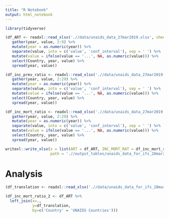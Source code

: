 ```yaml
---
title: "R Notebook"
output: html_notebook
---
```


```r
library(tidyverse)
```

```r
(df_ART <- readxl::read_xlsx('.//data/unaids_data_27mar2019.xlsx', sheet = 'HIV+ receiving ART') %>% 
   gather(year, value, 2:9) %>% 
   mutate(year = as.numeric(year)) %>% 
   separate(value, into = c('value', 'conf_interval'), sep = ' ') %>% 
   mutate(value = ifelse(value == '...', NA, as.numeric(value))) %>% 
   select(Country, year, value) %>% 
   spread(year, value))
```

```r
(df_inc_prev_ratio <- readxl::read_xlsx('.//data/unaids_data_27mar2019.xlsx', sheet = 'Incidenceprevalence ratio') %>% 
   gather(year, value, 2:29) %>% 
   mutate(year = as.numeric(year)) %>% 
   separate(value, into = c('value', 'conf_interval'), sep = ' ') %>% 
   mutate(value = ifelse(value == '...', NA, as.numeric(value))) %>% 
   select(Country, year, value) %>% 
   spread(year, value))
```

```r
(df_inc_mort_ratio <- readxl::read_xlsx('.//data/unaids_data_27mar2019.xlsx', sheet = 'Incidencemortality ratio') %>% 
   gather(year, value, 2:29) %>% 
   mutate(year = as.numeric(year)) %>% 
   separate(value, into = c('value', 'conf_interval'), sep = ' ') %>% 
   mutate(value = ifelse(value == '...', NA, as.numeric(value))) %>% 
   select(Country, year, value) %>% 
   spread(year, value))

```



```r
writexl::write_xlsx(x = list(ART = df_ART, INC_MORT_RAT = df_inc_mort_ratio, INC_PREV_RAT = df_inc_prev_ratio), 
                    path = './/output_tables/unaids_data_for_ifs_28mar2019.xlsx')
```


# Analysis

```r
(df_translation <- readxl::read_xlsx('.//data/unaids_data_for_ifs_28mar2019_v2.xlsx', sheet = 'translation'))
```

```r
(df_inc_mort_ratio_2 <- df_ART %>% 
  left_join(x=.,
            y=df_translation,
            by=c('Country' = 'UNAIDS Countries')))
```
